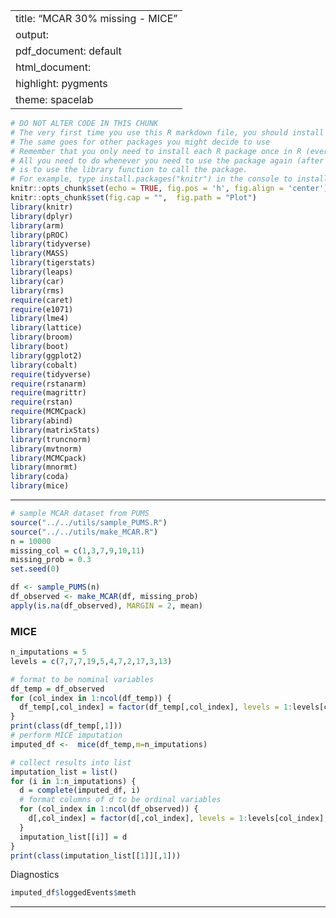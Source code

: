 
---
title: "MCAR 30% missing - MICE"
output:
  pdf_document: default
  html_document:
    highlight: pygments
    theme: spacelab
---

```r
# DO NOT ALTER CODE IN THIS CHUNK
# The very first time you use this R markdown file, you should install each of the packages below.
# The same goes for other packages you might decide to use
# Remember that you only need to install each R package once in R (ever -- unless you change computers).
# All you need to do whenever you need to use the package again (after restarting the R session),
# is to use the library function to call the package.
# For example, type install.packages("knitr") in the console to install the knitr package. 
knitr::opts_chunk$set(echo = TRUE, fig.pos = 'h', fig.align = 'center')
knitr::opts_chunk$set(fig.cap = "",  fig.path = "Plot")
library(knitr)
library(dplyr)
library(arm)
library(pROC)
library(tidyverse)
library(MASS)
library(tigerstats)
library(leaps)
library(car)
library(rms)
require(caret)
require(e1071)
library(lme4) 
library(lattice)
library(broom)
library(boot)
library(ggplot2)
library(cobalt)
require(tidyverse)
require(rstanarm)
require(magrittr)
require(rstan)
require(MCMCpack)
library(abind)
library(matrixStats)
library(truncnorm)
library(mvtnorm)
library(MCMCpack)
library(mnormt)
library(coda)
library(mice)
```

* * *
```r
# sample MCAR dataset from PUMS
source("../../utils/sample_PUMS.R")
source("../../utils/make_MCAR.R")
n = 10000
missing_col = c(1,3,7,9,10,11)
missing_prob = 0.3
set.seed(0)

df <- sample_PUMS(n)
df_observed <- make_MCAR(df, missing_prob)
apply(is.na(df_observed), MARGIN = 2, mean)
```


### MICE

```r
n_imputations = 5
levels = c(7,7,7,19,5,4,7,2,17,3,13)

# format to be nominal variables
df_temp = df_observed
for (col_index in 1:ncol(df_temp)) {
  df_temp[,col_index] = factor(df_temp[,col_index], levels = 1:levels[col_index], ordered = FALSE)
}
print(class(df_temp[,1]))
# perform MICE imputation
imputed_df <-  mice(df_temp,m=n_imputations)

# collect results into list
imputation_list = list()
for (i in 1:n_imputations) {
  d = complete(imputed_df, i)
  # format columns of d to be ordinal variables
  for (col_index in 1:ncol(df_observed)) {
    d[,col_index] = factor(d[,col_index], levels = 1:levels[col_index], ordered = TRUE)
  }
  imputation_list[[i]] = d
}
print(class(imputation_list[[1]][,1]))
```



Diagnostics

```r
imputed_df$loggedEvents$meth
```




* * *



